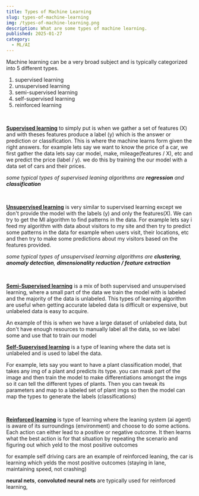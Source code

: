 ```yaml
---
title: Types of Machine Learning
slug: types-of-machine-learning
img: /types-of-machine-learning.png
description: What are some types of machine learning.
published: 2025-01-27
category: 
  - ML/AI
---
```


Machine learning can be a very broad subject and is typically categorized into 5 different types. 

1. supervised learning  
2. unsupervised learning 
3. semi-supervised learning  
4. self-supervised learning  
5. reinforced learning 

<br/>

**<u>Supervised learning</u>** 
to simply put is when we gather a set of features (X) and with theses features produce a label (y) which is the answer or prediction or classification. This is where the machine learns form given the right answers. 
for example lets say we want to know the price of a car, we first gather the data lets say car model, make, mileage(features / X), etc and we predict the price (label / y).
we do this by training the our model with a data set of cars and their prices. 


*some typical types of supervised leaning algorithms are **regression** and **classification***

<br/>

**<u>Unsupervised learning</u>** is very similar to supervised learning except we don't provide the model with the labels (y) and only the features(X). We can try to get the 
Ml algorithm to find patterns in the data. For example lets say i feed my algorithm with data about visitors to my site and then try to predict some patterns in the data for example when users visit, their locations, etc and then try to make some predictions about my visitors based on the features provided.


*some typical types of unsupervised learning algorithms are **clustering**, **anomaly detection**, **dimensionality reduction / feature extraction***


<br/>

**<u>Semi-Supervised learning</u>** is a mix of both supervised and unsupervised learning, where a small part of the data we train the model with is labeled and the majority of the data is unlabeled. This types of learning algorithm are useful when getting accurate labeled data is difficult or expensive, but unlabeled data is easy to acquire.

An example of this is when we have a large dataset of unlabeled data, but don't have enough resources to manually label all the data, so we label some and use that to train our model
<br/>
 
**<u>Self-Supervised learning</u>** is a type of leaning where the data set is unlabeled and is used to label the data.

For example, lets say you want to have a plant classification model, that takes any img of a plant and predicts its type. you can mask part of the image and then train the model to make differentiations amongst the imgs so it can tell the different types of plants. Then you can tweak its parameters and map to a labeled set of plant imgs so then the model can map the types to generate the labels (classifications)

<br/>

**<u>Reinforced learning</u>** is type of learning where the leaning system (ai agent) is aware of its surroundings (environment) and choose to do some actions. Each action can either lead to a positive or negative outcome. It then learns what the best action is for that situation by repeating the scenario and figuring out which yeld to the most positive outcomes

for example self driving cars are an example of reinforced leaning, the car is learning which yelds the most positive outcomes (staying in lane, maintaining speed, not crashing)

**neural nets**, **convoluted neural nets** are typically used for reinforced learning,
